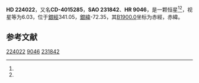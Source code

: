 {{Starbox begin
| name = HD 224022
}}
{{Starbox observe
| epoch = [[J2000.0|J2000.0]]
| constell = {{星座名待查}}<ref name=SIMBAD>{{cite web
 | url=http://simbad.u-strasbg.fr/simbad/sim-id?Ident=HR+9046
 | title=Pulsating variable Star
 | publisher=Centre de Données astronomiques de Strasbourg
 | work=SIMBAD
 | accessdate=2012-07-13
 | archive-date=2016-03-17
 | archive-url=https://web.archive.org/web/20160317235111/http://simbad.u-strasbg.fr/simbad/sim-id?Ident=HR+9046
 | dead-url=no
 }}</ref><ref name=DATA>{{cite web
 | url=http://vizier.u-strasbg.fr/viz-bin/VizieR-5?-out.add=.&-source=5050&-corr=PK=HR&-out.max=9999&HR=9046
 | title=VizieR Detailed Page
 | accessdate=2012-07-13
 | archive-date=2016-03-05
 | archive-url=https://web.archive.org/web/20160305022009/http://vizier.u-strasbg.fr/viz-bin/VizieR-5?-out.add=.&-source=5050&-corr=PK=HR&-out.max=9999&HR=9046
 | dead-url=no
 }}</ref>
| 星官 = 
| ra = {{RA|23|54|38.6}}<ref name=SIMBAD /><ref name=DATA />
| dec = {{DEC|-40|18|0}}<ref name=SIMBAD /><ref name=DATA />
| appmag_v = 6.03<ref name=SIMBAD /><ref name=DATA />
}}
{{Starbox character
| class = F8IV<ref name=SIMBAD /><ref name=DATA />
| b-v = 0.57<ref name=SIMBAD /><ref name=DATA />
| u-b = 0.11<ref name=SIMBAD /><ref name=DATA />
| r-i = <ref name=SIMBAD /><ref name=DATA />
| variable = 
}}
{{Starbox astrometry
| radial_v = 0.11
| prop_mo_ra = -10
| parallax = 0.029
| p_error = 
}}
{{Starbox catalog
| names =CD-4015285，[[SAO星表|SAO]] 231842，[[HD星表|HD]] 224022，[[HR星表|HR]] 9046}}
{{Starbox reference |Simbad=HR+9046}}
{{Starbox end}}

'''HD 224022'''，又名'''CD-4015285'''，'''SAO 231842'''、'''HR 9046'''，是一颗恒星<ref name=SIMBAD /><ref name=DATA />，视星等为6.03，位于[[銀道座標系|銀經]]341.05，[[銀道座標系|銀緯]]-72.35，其[[B1900.0|B1900.0]]坐标为赤經{{RA|23|49|24}}，赤緯{{DEC|-40|-72.35|27}}。

== 参考文献 ==
{{reflist}}

{{star-stub}}

[[Category:HD和HDE天體|224022]]
[[Category:HR天體|9046]]
[[Category:SAO天體|231842]]